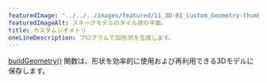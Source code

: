 ---
featuredImage: "../../../images/featured/11_3D-01_Custom_Geometry-thumbnail.png"
featuredImageAlt: スネークモデルのタイル状の平面。
title: カスタムジオメトリ
oneLineDescription: プログラムで3D形状を生成します。
---

<a href="/reference/p5/buildGeometry" target="_blank">buildGeometry()</a>
関数は、形状を効率的に使用および再利用できる3Dモデルに保存します。